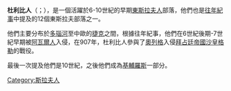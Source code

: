 {{unreferenced|time=2015-03-26T01:06:11+00:00}}
'''杜利比人'''（{{lang-ru|Дуле́бы}}；{{lang-uk|Дуліби}}），是一個活躍於6-10世紀的早期[[東斯拉夫人|東斯拉夫人]]部落，他們也是[[往年紀事|往年紀事]]中提及的12個東斯拉夫部落之一。

他們主要分布於[[多瑙河|多瑙河]]至中歐的[[捷克|捷克]]之間，根據往年紀事，他們在6世紀後期-7世紀早期被[[阿瓦爾人|阿瓦爾人]]入侵，在907年，杜利比人參與了[[奧列格|奧列格]]入侵[[拜占廷帝國|拜占廷帝國]][[沙皇格勒|沙皇格勒]]的戰役。

最後一次提及他們是10世紀，之後他們成為[[基輔羅斯|基輔羅斯]]一部分。

[[Category:斯拉夫人|Category:斯拉夫人]]
